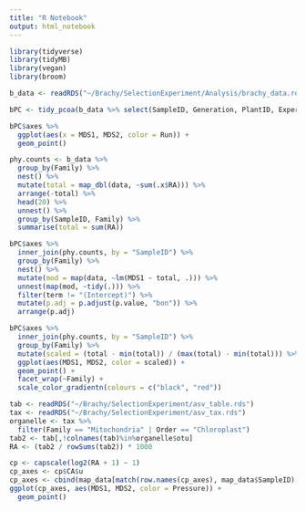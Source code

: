 ```yaml
---
title: "R Notebook"
output: html_notebook
---
```


```r
library(tidyverse)
library(tidyMB)
library(vegan)
library(broom)
```

```r
b_data <- readRDS("~/Brachy/SelectionExperiment/Analysis/brachy_data.rds")
```

```r
bPC <- tidy_pcoa(b_data %>% select(SampleID, Generation, PlantID, Experiment, CollectionStage, Pressure, Presence, SoilType, otu, Log2RA, Run), value = "Log2RA", , dist = "bray", otus = "otu")

bPC$axes %>% 
  ggplot(aes(x = MDS1, MDS2, color = Run)) +
  geom_point()
```

```r
phy.counts <- b_data %>% 
  group_by(Family) %>% 
  nest() %>% 
  mutate(total = map_dbl(data, ~sum(.x$RA))) %>% 
  arrange(-total) %>% 
  head(20) %>% 
  unnest() %>% 
  group_by(SampleID, Family) %>% 
  summarise(total = sum(RA))

bPC$axes %>% 
  inner_join(phy.counts, by = "SampleID") %>% 
  group_by(Family) %>% 
  nest() %>% 
  mutate(mod = map(data, ~lm(MDS1 ~ total, .))) %>% 
  unnest(map(mod, ~tidy(.))) %>% 
  filter(term != "(Intercept)") %>% 
  mutate(p.adj = p.adjust(p.value, "bon")) %>% 
  arrange(p.adj)


```
```r
bPC$axes %>% 
  inner_join(phy.counts, by = "SampleID") %>%
  group_by(Family) %>% 
  mutate(scaled = (total - min(total)) / (max(total) - min(total))) %>% 
  ggplot(aes(MDS1, MDS2, color = scaled)) +
  geom_point() +
  facet_wrap(~Family) +
  scale_color_gradientn(colours = c("black", "red"))
```

```r
tab <- readRDS("~/Brachy/SelectionExperiment/asv_table.rds")
tax <- readRDS("~/Brachy/SelectionExperiment/asv_tax.rds")
organelle <- tax %>% 
  filter(Family == "Mitochondria" | Order == "Chloroplast")
tab2 <- tab[,!colnames(tab)%in%organelle$otu]
RA <- (tab2 / rowSums(tab2)) * 1000
```

```r
cp <- capscale(log2(RA + 1) ~ 1)
cp_axes <- cp$CA$u
cp_axes <- cbind(map_data[match(row.names(cp_axes), map_data$SampleID),], cp_axes)
ggplot(cp_axes, aes(MDS1, MDS2, color = Pressure)) +
  geom_point()
```

